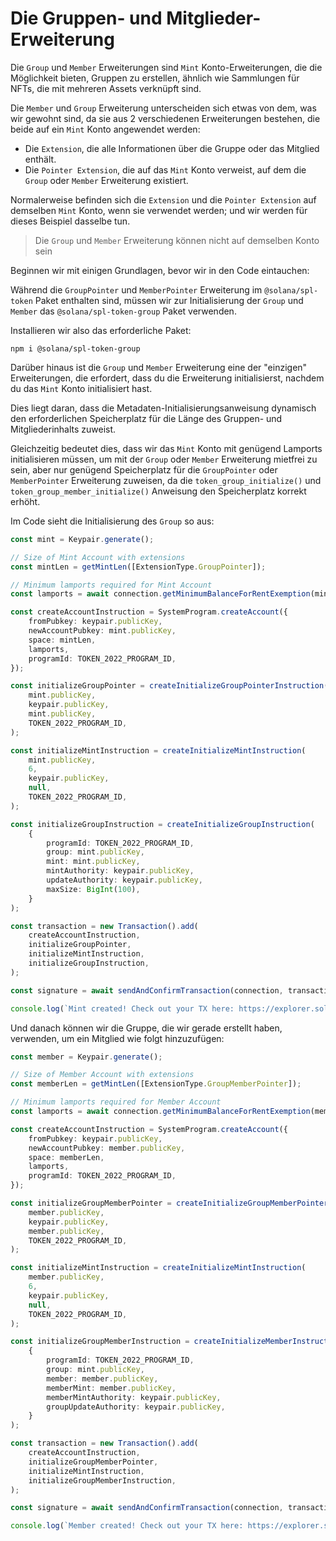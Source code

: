 
# Die Gruppen- und Mitglieder-Erweiterung

Die `Group` und `Member` Erweiterungen sind `Mint` Konto-Erweiterungen, die die Möglichkeit bieten, Gruppen zu erstellen, ähnlich wie Sammlungen für NFTs, die mit mehreren Assets verknüpft sind.

<ArticleSection name="Initialisierung des Mint-Kontos" id="initializing-the-mint-account" level="h2" />

Die `Member` und `Group` Erweiterung unterscheiden sich etwas von dem, was wir gewohnt sind, da sie aus 2 verschiedenen Erweiterungen bestehen, die beide auf ein `Mint` Konto angewendet werden:
- Die `Extension`, die alle Informationen über die Gruppe oder das Mitglied enthält.
- Die `Pointer Extension`, die auf das `Mint` Konto verweist, auf dem die `Group` oder `Member` Erweiterung existiert.

Normalerweise befinden sich die `Extension` und die `Pointer Extension` auf demselben `Mint` Konto, wenn sie verwendet werden; und wir werden für dieses Beispiel dasselbe tun.

> Die `Group` und `Member` Erweiterung können nicht auf demselben Konto sein

Beginnen wir mit einigen Grundlagen, bevor wir in den Code eintauchen:

Während die `GroupPointer` und `MemberPointer` Erweiterung im `@solana/spl-token` Paket enthalten sind, müssen wir zur Initialisierung der `Group` und `Member` das `@solana/spl-token-group` Paket verwenden.

Installieren wir also das erforderliche Paket:

```
npm i @solana/spl-token-group
```

Darüber hinaus ist die `Group` und `Member` Erweiterung eine der "einzigen" Erweiterungen, die erfordert, dass du die Erweiterung initialisierst, nachdem du das `Mint` Konto initialisiert hast.

Dies liegt daran, dass die Metadaten-Initialisierungsanweisung dynamisch den erforderlichen Speicherplatz für die Länge des Gruppen- und Mitgliederinhalts zuweist.

Gleichzeitig bedeutet dies, dass wir das `Mint` Konto mit genügend Lamports initialisieren müssen, um mit der `Group` oder `Member` Erweiterung mietfrei zu sein, aber nur genügend Speicherplatz für die `GroupPointer` oder `MemberPointer` Erweiterung zuweisen, da die `token_group_initialize()` und `token_group_member_initialize()` Anweisung den Speicherplatz korrekt erhöht.

Im Code sieht die Initialisierung des `Group` so aus:

```ts
const mint = Keypair.generate();

// Size of Mint Account with extensions
const mintLen = getMintLen([ExtensionType.GroupPointer]);

// Minimum lamports required for Mint Account
const lamports = await connection.getMinimumBalanceForRentExemption(mintLen + TYPE_SIZE + LENGTH_SIZE + TOKEN_GROUP_SIZE);

const createAccountInstruction = SystemProgram.createAccount({
    fromPubkey: keypair.publicKey,
    newAccountPubkey: mint.publicKey,
    space: mintLen,
    lamports,
    programId: TOKEN_2022_PROGRAM_ID,
});

const initializeGroupPointer = createInitializeGroupPointerInstruction(
    mint.publicKey,
    keypair.publicKey,
    mint.publicKey,
    TOKEN_2022_PROGRAM_ID,
);

const initializeMintInstruction = createInitializeMintInstruction(
    mint.publicKey,
    6,
    keypair.publicKey,
    null,
    TOKEN_2022_PROGRAM_ID,
);

const initializeGroupInstruction = createInitializeGroupInstruction(
    {
        programId: TOKEN_2022_PROGRAM_ID,
        group: mint.publicKey,
        mint: mint.publicKey,
        mintAuthority: keypair.publicKey,
        updateAuthority: keypair.publicKey,
        maxSize: BigInt(100),
    }
);

const transaction = new Transaction().add(
    createAccountInstruction,
    initializeGroupPointer,
    initializeMintInstruction,
    initializeGroupInstruction,
);

const signature = await sendAndConfirmTransaction(connection, transaction, [keypair, mint], {commitment: "finalized"});

console.log(`Mint created! Check out your TX here: https://explorer.solana.com/tx/${signature}?cluster=devnet`);
```

Und danach können wir die Gruppe, die wir gerade erstellt haben, verwenden, um ein Mitglied wie folgt hinzuzufügen:

```ts
const member = Keypair.generate();

// Size of Member Account with extensions
const memberLen = getMintLen([ExtensionType.GroupMemberPointer]);

// Minimum lamports required for Member Account
const lamports = await connection.getMinimumBalanceForRentExemption(memberLen + TYPE_SIZE + LENGTH_SIZE + TOKEN_GROUP_MEMBER_SIZE);

const createAccountInstruction = SystemProgram.createAccount({
    fromPubkey: keypair.publicKey,
    newAccountPubkey: member.publicKey,
    space: memberLen,
    lamports,
    programId: TOKEN_2022_PROGRAM_ID,
});

const initializeGroupMemberPointer = createInitializeGroupMemberPointerInstruction(
    member.publicKey,
    keypair.publicKey,
    member.publicKey,
    TOKEN_2022_PROGRAM_ID,
);

const initializeMintInstruction = createInitializeMintInstruction(
    member.publicKey,
    6,
    keypair.publicKey,
    null,
    TOKEN_2022_PROGRAM_ID,
);

const initializeGroupMemberInstruction = createInitializeMemberInstruction(
    {
        programId: TOKEN_2022_PROGRAM_ID,
        group: mint.publicKey,
        member: member.publicKey,
        memberMint: member.publicKey,
        memberMintAuthority: keypair.publicKey,
        groupUpdateAuthority: keypair.publicKey,
    }
);

const transaction = new Transaction().add(
    createAccountInstruction,
    initializeGroupMemberPointer,
    initializeMintInstruction,
    initializeGroupMemberInstruction,
);

const signature = await sendAndConfirmTransaction(connection, transaction, [keypair, member], {commitment: "finalized"});

console.log(`Member created! Check out your TX here: https://explorer.solana.com/tx/${signature}?cluster=devnet`);
```
